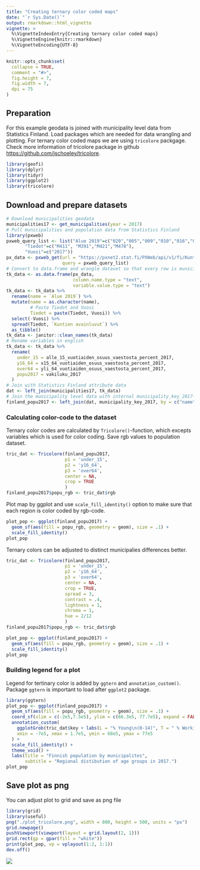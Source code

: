 ```yaml
---
title: "Creating ternary color coded maps"
date: "`r Sys.Date()`"
output: rmarkdown::html_vignette
vignette: >
  %\VignetteIndexEntry{Creating ternary color coded maps}
  %\VignetteEngine{knitr::rmarkdown}
  %\VignetteEncoding{UTF-8}
---
```


```r
knitr::opts_chunk$set(
  collapse = TRUE,
  comment = "#>",
  fig.height = 7, 
  fig.width = 7,
  dpi = 75
)
```


## Preparation

For this example geodata is joined with municipality level data from Statistics Finland. Load packages which are needed for data wrangling and plotting. For ternary color coded maps we are using `tricolore` packgage. Check more information of tricolore package in github <https://github.com/jschoeley/tricolore>.

```r
library(geofi)
library(dplyr)
library(tidyr)
library(ggplot2)
library(tricolore)
```


## Download and prepare datasets

```r
# Download municipalities geodata
municipalities17 <- get_municipalities(year = 2017)
# Pull municipalities and population data from Statistics Finland
library(pxweb)
pxweb_query_list <- list("Alue 2019"=c("020","005","009","010","016","018","019","035","043","046","047","049","050","051","052","060","061","062","065","069","071","072","074","075","076","077","078","079","081","082","086","111","090","091","097","098","099","102","103","105","106","108","109","139","140","142","143","145","146","153","148","149","151","152","165","167","169","170","171","172","176","177","178","179","181","182","186","202","204","205","208","211","213","214","216","217","218","224","226","230","231","232","233","235","236","239","240","320","241","322","244","245","249","250","256","257","260","261","263","265","271","272","273","275","276","280","284","285","286","287","288","290","291","295","297","300","301","304","305","312","316","317","318","398","399","400","407","402","403","405","408","410","416","417","418","420","421","422","423","425","426","444","430","433","434","435","436","438","440","441","475","478","480","481","483","484","489","491","494","495","498","499","500","503","504","505","508","507","529","531","535","536","538","541","543","545","560","561","562","563","564","309","576","577","578","445","580","581","599","583","854","584","588","592","593","595","598","601","604","607","608","609","611","638","614","615","616","619","620","623","624","625","626","630","631","635","636","678","710","680","681","683","684","686","687","689","691","694","697","698","700","702","704","707","729","732","734","736","790","738","739","740","742","743","746","747","748","791","749","751","753","755","758","759","761","762","765","766","768","771","777","778","781","783","831","832","833","834","837","844","845","846","848","849","850","851","853","857","858","859","886","887","889","890","892","893","895","785","905","908","911","092","915","918","921","922","924","925","927","931","934","935","936","941","946","976","977","980","981","989","992"),
       "Tiedot"=c("M411", "M391","M421","M478"),
       "Vuosi"=c("2017"))
px_data <- pxweb_get(url = "https://pxnet2.stat.fi/PXWeb/api/v1/fi/Kuntien_avainluvut/2019/kuntien_avainluvut_2019_aikasarja.px",
                     query = pxweb_query_list)
# Convert to data.frame and wrangle dataset so that every row is municipality
tk_data <- as.data.frame(px_data, 
                         column.name.type = "text", 
                         variable.value.type = "text")
tk_data <- tk_data %>% 
  rename(name = `Alue 2019`) %>%
  mutate(name = as.character(name),
         # Paste Tiedot and Vuosi
         Tiedot = paste(Tiedot, Vuosi)) %>%
  select(-Vuosi) %>%
  spread(Tiedot, `Kuntien avainluvut`) %>%
  as_tibble()
tk_data <- janitor::clean_names(tk_data)
# Rename variables in english
tk_data <- tk_data %>% 
  rename(
    under_15 = alle_15_vuotiaiden_osuus_vaestosta_percent_2017,
    y16_64 = x15_64_vuotiaiden_osuus_vaestosta_percent_2017,
    over64 = yli_64_vuotiaiden_osuus_vaestosta_percent_2017,
    popu2017 = vakiluku_2017
  )
# Join with Statistics Finland attribute data
dat <- left_join(municipalities17, tk_data)
# Join the municipality level data with internal municipality_key_2017-data
finland_popu2017 <- left_join(dat, municipality_key_2017, by = c("name" = "municipality_name_fi"))
```


### Calculating color-code to the dataset

Ternary color codes are calculated by `Tricolore()`-function, which excepts variables which is used for color coding. Save rgb values to population dataset.

```r
tric_dat <- Tricolore(finland_popu2017,
                      p1 = 'under_15', 
                      p2 = 'y16_64', 
                      p3 = 'over64',
                      center = NA,
                      crop = TRUE
                      )
finland_popu2017$popu_rgb <- tric_dat$rgb
```

Plot map by ggplot and use `scale_fill_identity()` option to make sure that each region is color coded by rgb-code.

```r
plot_pop <- ggplot(finland_popu2017) +
  geom_sf(aes(fill = popu_rgb, geometry = geom), size = .1) +
  scale_fill_identity() 
plot_pop
```

Ternary colors can be adjusted to distinct municipalies differences better.

```r
tric_dat <- Tricolore(finland_popu2017,
                      p1 = 'under_15', 
                      p2 = 'y16_64', 
                      p3 = 'over64',
                      center = NA,
                      crop = TRUE,
                      spread = 3,
                      contrast = .4, 
                      lightness = 1, 
                      chroma = 1, 
                      hue = 2/12
                      )
finland_popu2017$popu_rgb <- tric_dat$rgb
```

```r
plot_pop <- ggplot(finland_popu2017) +
  geom_sf(aes(fill = popu_rgb, geometry = geom), size = .1) +
  scale_fill_identity() 
plot_pop
```


### Building legend for a plot

Legend for tertinary color is added by `ggtern` and `annotation_custom()`. Package `ggtern` is important to load after `ggplot2` package.

```r
library(ggtern)
plot_pop <- ggplot(finland_popu2017) +
  geom_sf(aes(fill = popu_rgb, geometry = geom), size = .1) +
  coord_sf(xlim = c(-2e5,7.5e5), ylim = c(66.3e5, 77.7e5), expand = FALSE, datum = NA) +
  annotation_custom(
    ggplotGrob(tric_dat$key + labs(L = "% Young\n(0-14)", T = " % Working age\n(15-64)", R = "% Elderly\n(65+)")) ,
    xmin = -7e5, xmax = 1.7e5, ymin = 68e5, ymax = 77e5
  ) +
  scale_fill_identity() +
  theme_void() +
  labs(title = "Finnish population by municipalites",
       subtitle = "Regional distibution of age groups in 2017.")
plot_pop
```


## Save plot as png

You can adjust plot to grid and save as png file

```r
library(grid)
library(useful)
png("./plot_tricolore.png", width = 800, height = 500, units = "px")
grid.newpage() 
pushViewport(viewport(layout = grid.layout(2, 1)))
grid.rect(gp = gpar(fill = "white"))
print(plot_pop, vp = vplayout(1:2, 1:1))
dev.off()
```

![](./plot_tricolore.png)

